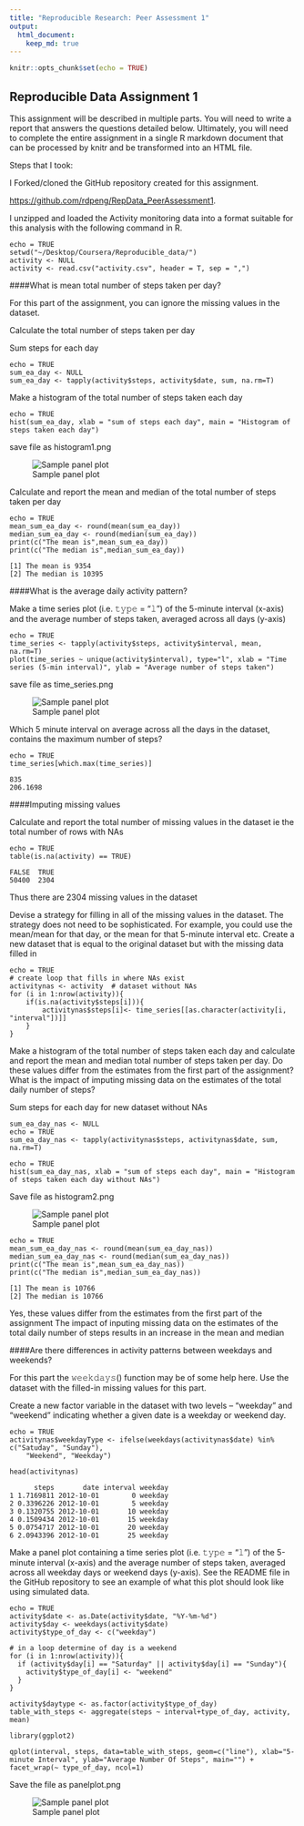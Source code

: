 ```yaml
---
title: "Reproducible Research: Peer Assessment 1"
output: 
  html_document:
    keep_md: true
---
```


```r
knitr::opts_chunk$set(echo = TRUE)
```

## Reproducible Data Assignment 1

This assignment will be described in multiple parts. You will need to write a report that answers the questions detailed below. Ultimately, you will need to complete the entire assignment in a single R markdown document that can be processed by knitr and be transformed into an HTML file.

Steps that I took:

I Forked/cloned the GitHub repository created for this assignment.

<https://github.com/rdpeng/RepData_PeerAssessment1>.

I unzipped and loaded the Activity monitoring data into a format suitable for this analysis with the following command in R.

```
echo = TRUE
setwd("~/Desktop/Coursera/Reproducible_data/")
activity <- NULL
activity <- read.csv("activity.csv", header = T, sep = ",")
```

####What is mean total number of steps taken per day?

For this part of the assignment, you can ignore the missing values in the dataset.

Calculate the total number of steps taken per day

Sum steps for each day 

```
echo = TRUE
sum_ea_day <- NULL
sum_ea_day <- tapply(activity$steps, activity$date, sum, na.rm=T)
```

Make a histogram of the total number of steps taken each day
```
echo = TRUE
hist(sum_ea_day, xlab = "sum of steps each day", main = "Histogram of steps taken each day")
```
save file as histogram1.png

![Sample panel plot](figure/histogram1.png) 

Calculate and report the mean and median of the total number of steps taken per day

```
echo = TRUE
mean_sum_ea_day <- round(mean(sum_ea_day))
median_sum_ea_day <- round(median(sum_ea_day))
print(c("The mean is",mean_sum_ea_day))
print(c("The median is",median_sum_ea_day))
```

```
[1] The mean is 9354
[2] The median is 10395
```

####What is the average daily activity pattern?

Make a time series plot (i.e. 𝚝𝚢𝚙𝚎 = "𝚕") of the 5-minute interval (x-axis) and the average number of steps taken, averaged across all days (y-axis)

```
echo = TRUE
time_series <- tapply(activity$steps, activity$interval, mean, na.rm=T)
plot(time_series ~ unique(activity$interval), type="l", xlab = "Time series (5-min interval)", ylab = "Average number of steps taken")
```

save file as time_series.png

![Sample panel plot](figure/time_series.png) 


Which 5 minute interval on average across all the days in the dataset, contains the maximum number of steps?

```
echo = TRUE
time_series[which.max(time_series)]
```

```
835 
206.1698 
```

####Imputing missing values

Calculate and report the total number of missing values in the dataset ie the total number of rows with NAs

```
echo = TRUE
table(is.na(activity) == TRUE)
```

```
FALSE  TRUE 
50400  2304 
```
Thus there are 2304 missing values in the dataset

Devise a strategy for filling in all of the missing values in the dataset. The strategy does not need to be sophisticated. For example, you could use the mean/mean for that day, or the mean for that 5-minute interval etc.
Create a new dataset that is equal to the original dataset but with the missing data filled in

```
echo = TRUE
# create loop that fills in where NAs exist
activitynas <- activity  # dataset without NAs
for (i in 1:nrow(activity)){
    if(is.na(activity$steps[i])){
        activitynas$steps[i]<- time_series[[as.character(activity[i, "interval"])]]
    }
}
```


Make a histogram of the total number of steps taken each day and calculate and report the mean and median total number of steps taken per day. Do these values differ from the estimates from the first part of the assignment? What is the impact of imputing missing data on the estimates of the total daily number of steps?

Sum steps for each day for new dataset without NAs

```
sum_ea_day_nas <- NULL
echo = TRUE
sum_ea_day_nas <- tapply(activitynas$steps, activitynas$date, sum, na.rm=T)
```

```
echo = TRUE
hist(sum_ea_day_nas, xlab = "sum of steps each day", main = "Histogram of steps taken each day without NAs")
```

Save file as histogram2.png

![Sample panel plot](figure/histogram2.png) 

```
echo = TRUE
mean_sum_ea_day_nas <- round(mean(sum_ea_day_nas))
median_sum_ea_day_nas <- round(median(sum_ea_day_nas))
print(c("The mean is",mean_sum_ea_day_nas))
print(c("The median is",median_sum_ea_day_nas))
```

```
[1] The mean is 10766
[2] The median is 10766
```
Yes, these values differ from the estimates from the first part of the assignment 
The impact of inputing missing data on the estimates of the total daily number of steps results in an increase in the mean and median


####Are there differences in activity patterns between weekdays and weekends?

For this part the 𝚠𝚎𝚎𝚔𝚍𝚊𝚢𝚜() function may be of some help here. Use the dataset with the filled-in missing values for this part.

Create a new factor variable in the dataset with two levels – “weekday” and “weekend” indicating whether a given date is a weekday or weekend day.


```
echo = TRUE
activitynas$weekdayType <- ifelse(weekdays(activitynas$date) %in% c("Satuday", "Sunday"), 
    "Weekend", "Weekday")

head(activitynas)
```

```
      steps       date interval weekday
1 1.7169811 2012-10-01        0 weekday
2 0.3396226 2012-10-01        5 weekday
3 0.1320755 2012-10-01       10 weekday
4 0.1509434 2012-10-01       15 weekday
5 0.0754717 2012-10-01       20 weekday
6 2.0943396 2012-10-01       25 weekday
```

Make a panel plot containing a time series plot (i.e. 𝚝𝚢𝚙𝚎 = "𝚕") of the 5-minute interval (x-axis) and the average number of steps taken, averaged across all weekday days or weekend days (y-axis). See the README file in the GitHub repository to see an example of what this plot should look like using simulated data.


```
echo = TRUE
activity$date <- as.Date(activity$date, "%Y-%m-%d")
activity$day <- weekdays(activity$date)
activity$type_of_day <- c("weekday")

# in a loop determine of day is a weekend
for (i in 1:nrow(activity)){
  if (activity$day[i] == "Saturday" || activity$day[i] == "Sunday"){
    activity$type_of_day[i] <- "weekend"
  }
}

activity$daytype <- as.factor(activity$type_of_day)
table_with_steps <- aggregate(steps ~ interval+type_of_day, activity, mean)

library(ggplot2)

qplot(interval, steps, data=table_with_steps, geom=c("line"), xlab="5-minute Interval", ylab="Average Number Of Steps", main="") + facet_wrap(~ type_of_day, ncol=1)
```

Save the file as panelplot.png

![Sample panel plot](figure/panelplot.png) 


